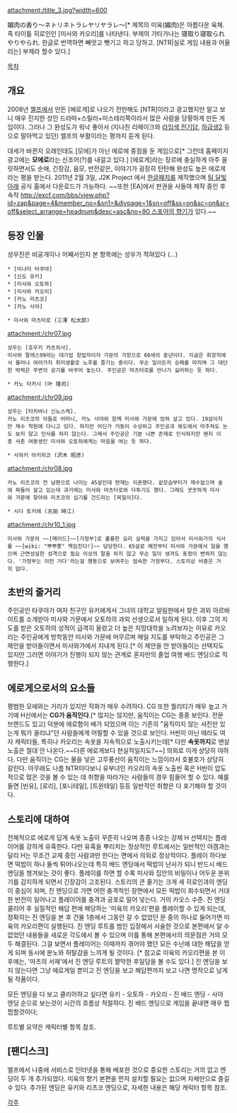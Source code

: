 attachment:/title_3.jpg?width=600

媚肉の香り～ネトリネトラレヤリヤラレ～[* 제목의 미육(媚肉)은 아름다운 육체. 즉 타이틀 히로인인 [미사와 카오리]를 나타낸다. 부제의 가타가나는 寝取り寝取られやりやられ. 한글로 번역하면 빼앗고 뺏기고 하고 당하고. [NTR|실로 게임 내용과 어울리는] 부제라 할수 있다.]

[[목차]]

== 개요 ==
2008년 [[엘프(게임 회사)|엘프]]에서 만든 [에로게]로 나오기 전만해도 [NTR]이라고 광고했지만 알고 보니 매우 진지한 성인 드라마+스릴러+미스테리쪽이라서 많은 사람을 당황하게 만든 게임이다. 그러나 그 완성도가 워낙 좋아서 (지나친 리메이크와 [[라임색 전기담]], [[하급생2]] 등으로 말아먹고 있던) 엘프의 부활이라는 평까지 듣게 된다.
 
대세가 바뀐지 오래인데도 [모에]가 아닌 에로에 중점을 둔 게임으로[* 그런데 홈페이지 광고에는 '''모에로'''라는 신조어(?)를 내걸고 있다.] [에로게]라는 장르에 충실하게 아주 꼴릿하면서도 순애, 긴장감, 음모, 반전같은, 이야기가 굉장히 탄탄해 완성도 높은 에로게라는 평을 받는다. 2011년 2월 3일, J2K Project 에서 [[한글패치]]를 제작했으며 [[팀 달빛아래]] 공식 홈에서 다운로드가 가능하다. ~~또한 [EA]에서 판권을 사들여 제작 중인 후속작 [[http://excf.com/bbs/view.php?id=zap&page=4&member_no=&sn1=&divpage=1&sn=off&ss=on&sc=on&sr=off&select_arrange=headnum&desc=asc&no=90 스포어의 향기]]가 있다.~~

== 등장 인물 ==
성우진은 비공개이나 어째서인지 본 항목에는 성우가 적혀있다 (...)
 * [미나미 타쿠야]
 * [신도 유키]
 * [미사와 오토하]
 * [미사와 카오리]
 * [카노 리츠코]
 * [카노 사야]

 * 미사와 마츠타로 (三澤 松太郎)

attachment:/chr07.jpg

 성우는 [호우키 카츠히사].
 미사와 팔레스99라는 대기업 창업자이자 가문의 가장으로 60세의 중년이다. 지금은 회장직에서 물러나 여러가지 취미생활로 노후를 즐기는 중이다. 무슨 일이든지 승패를 따지며 그 대단한 박력은 주변의 공기를 바꾸어 놓는다. 주인공은 마츠타로를 만나기 싫어하는 듯 하다.

 * 카노 타카시 (叶 隆司)

attachment:/chr09.jpg

 성우는 [타치바나 신노스케].
 카노 리츠코의 아들로 어머니, 카노 사야와 함께 미사와 가문에 얹혀 살고 있다. 19살이지만 재수 학원에 다니고 있다. 하지만 어딘가 거동이 수상하고 주인공과 복도에서 마주쳐도 눈도 보지 않고 인사를 하지 않는다. 그래서 주인공은 기분 나쁜 존재로 인식하지만 왠지 이종 사촌 여동생인 미사와 오토하에게는 마음을 여는 듯 하다.

 * 사와키 아키히코 (沢木 昭彦)

attachment:/chr08.jpg

 카노 리츠코의 전 남편으로 나이는 45살인데 현재는 이혼했다. 겉모습부터가 재수없으며 술에 찌들어 살고 있는데 과거에는 미사와 마츠타로와 다투기도 했다. 그래도 꿋꿋하게 미사와 가문에 찾아와 리츠코의 심기를 건드리는 [찌질이]다.

 * 시다 토키에 (志田 時江)

attachment:/chr10_1.jpg

 미사와 가문의 ~~[메이드]~~[가정부]로 훌륭한 요리 실력을 가지고 있어서 미사와가의 식사를 ~~[wiki: "뿌뿌뿡" 책임진다!]~~ 담당한다. 65살로 예전부터 미사와 가문에서 일을 했으며 근면성실한 성격으로 필요 이상의 말을 하지 않고 무슨 일이 생겨도 표정이 변하지 않는다. '가정부는 이런 거다'라는걸 행동으로 보여주는 엄숙한 가정부다. 스토리상 비중은 거의 없다.

== 초반의 줄거리 ==
주인공인 타쿠야가 여자 친구인 유키에게서 그녀의 대학교 알림판에서 찾은 과외 아르바이트를 소개받아 미사와 가문에서 오토하의 과외 선생으로서 일하게 된다. 이후 그의 지도를 받은 오토하의 성적이 급격히 올랐고 더 높은 지망대학을 노려보자는 이유로 카오리는 주인공에게 방학동안 미사와 가문에 머무르며 매일 지도를 부탁하고 주인공은 그 제안을 받아들이면서 미사와가에서 지내게 된다.[* 이 제안을 안 받아들이는 선택지도 있지만 그러면 이야기가 진행이 되지 않는 관계로 혼자만의 졸업 여행 배드 엔딩으로 직행한다.]

== 에로게으로서의 요소들 ==
평범한 모에와는 거리가 있지만 작화가 매우 수려하다. CG 또한 퀄리티가 매우 높고 거기에 H신에서는 '''CG가 움직인다'''.[* 많지는 않지만, 움직이는 CG는 종종 보인다. 전문 브랜드도 있고] 덕분에 에로함이 배가 되었으며 이는 기존의 "움직이지 않는 사진만 있는게 뭐가 꼴리냐"던 사람들에게 어필할 수 있을 것으로 보인다. H씬이 아닌 때라도 여자 캐릭터들, 특히나 카오리는 속옷을 지속적으로 노출시키는데[* 다만 '''속옷까지'''로 맨살 노출은 절대 안 나온다.~~다른 에로게보다 현실적일지도?~~] 의외로 이게 상당히 야하다. 다만 움직이는 CG는 물을 넣은 고무풍선이 움직이는 느낌이라서 호불호가 상당히 갈린다.
아무래도 나름 NTR이다보니 유부녀인 카오리의 속옷 노출씬 혹은 H씬이 압도적으로 많은 것을 볼 수 있는 데 취향을 따라가는 사람들의 경우 힘들어 할 수 있다. 예를 들면 [빈유], [로리], [포니테일], [트윈테일] 등등 일반적인 취향은 다 포기해야 할 것이다.

== 스토리에 대하여 ==
전체적으로 에로게 답게 속옷 노출이 꾸준히 나오며 종종 나오는 강제 H 선택지는 플레이어를 강하게 유혹한다. 다만 유혹을 뿌리치는 정상적인 루트에서는 일반적인 야겜과는 달리 H는 무조건 교제 중인 사람과만 한다는 면에서 의외로 정상적이다. 플레이 하다보면 떡밥이 하나 둘씩 튀어나오는데 특히 배드 엔딩에서 떡밥이 난사가 되니 반드시 배드 엔딩을 챙겨보는 것이 좋다. 플레이를 하면 할 수록 미사와 집안의 비밀이나 어두운 분위기를 감지하게 되면서 긴장감이 고조된다.
스토리의 큰 줄기는 크게 세 히로인과의 엔딩이 중심이 되며, 진 엔딩으로 가면 어떤 충격적인 장면에서 모든 떡밥이 회수되면서 거대한 반전이 일어나고 플레이어를 충격과 공포로 밀어 넣는다. 거의 카오스 수준. 진 엔딩 클리어 후 실질적인 해답 편에 해당하는 '미육의 카오리'편을 플레이할 수 있게 되는데, 정확히는 진 엔딩을 본 후 건물 1층에서 그동안 갈 수 없었던 문 중의 하나로 들어가면 미육의 카오리편이 실행된다. 진 엔딩 루트를 범인 입장에서 서술한 것으로 본편에서 알 수 없었던 내용들을 새로운 각도에서 볼 수 있으며 이를 통해 본편에서의 의문점은 거의 모두 해결된다. 그걸 보면서 플레이어는 이때까지 겪어야 했던 모든 수난에 대한 해답을 얻게 되며 동시에 분노와 허탈감을 느끼게 될 것이다. [* 참고로 미육의 카오리편을 본 이후에는, '마츠의 서재'에서 진 엔딩 루트의 짤막한 후일담을 볼 수도 있다.] 진 엔딩을 보지 않는다면 그냥 에로게일 뿐이고 진 엔딩을 보고 해답편까지 보고 나면 명작으로 남게 될 작품이다. 

모든 엔딩을 다 보고 클리어하고 싶다면 유키 - 오토하 - 카오리 - 진 배드 엔딩 - 사야 엔딩 순으로 보는것이 시간의 흐름상 적절하다. 진 배드 엔딩으로 게임을 끝내면 매우 찝찝할것이다;

루트별 요약은 캐릭터별 항목 참조.

== [팬디스크] ==
엘프에서 나중에 서비스로 인터넷을 통해 배포한 것으로 중요한 스토리는 거의 없고 엔딩이 두 개 추가되었다. 미육의 향기 본편을 먼저 설치할 필요는 없으며 자체만으로 즐길 수 있다. 추가된 엔딩은 유키와 리츠코 엔딩으로, 자세한 내용은 해당 캐릭터 항목 참조.

[[각주]]
